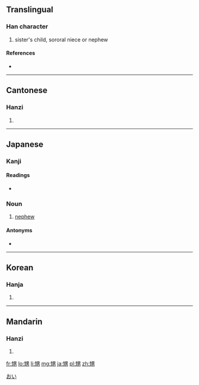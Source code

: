 ==Translingual==

===Han character===
{{Han char|rn=100|rad=生|as=07|sn=12|four=2612<sub>7</sub>|canj=竹一田大尸 (HMWKS)}}

# sister's child, sororal niece or nephew

====References====
* {{Han ref|kx=0755.140|dkj=21689|dj=1165.110|hdz=42578.050|uh=7525|ud=29989|bh=B563|bd=46435}}

----

==Cantonese==

===Hanzi===
{{yue-hanzi|jyut=|y=saang1}}

# {{defn|lang=yue|sort=生07}}

----

==Japanese==

===Kanji===
{{ja-kanji|grade=|rs=生07}}

====Readings====
* {{ja-readings|on=[[せい]] (sei), [[しょう]] (shō)|kun=[[おい]] (oi), [[むこ]] (muko)}}

===Noun===
{{ja-noun|k|hira=おい|rom=oi}} 

# [[nephew]]

====Antonyms====
* {{l|ja|姪|tr=めい, ''mei''}}

[[Category:1000 Japanese basic words|おい]]

----

==Korean==

===Hanja===
{{ko-hanja|hangeul=생|eumhun=생질|rv=saeng|mr=saeng|y=sayng}}

# {{defn|lang=ko|sort=生07}}

----

==Mandarin==

===Hanzi===
{{cmn-hanzi|pin=[[shēng]] ([[sheng1]])|wg=sheng<sup>1</sup>}}

# {{defn|lang=cmn|sort=生07}}

[[fr:甥]]
[[lo:甥]]
[[li:甥]]
[[mg:甥]]
[[ja:甥]]
[[pl:甥]]
[[zh:甥]]